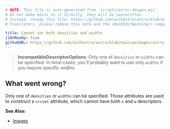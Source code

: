 ```yaml
---
# NOTE: This file is auto-generated from 'scripts/error-docgen.mjs'
# Do not make edits to it directly, they will be overwritten.
# Instead, change this file: https://github.com/withastro/astro/blob/main/packages/astro/src/core/errors/errors-data.ts
# Translators, please remove this note and the <DontEditWarning/> component.

title: Cannot set both densities and widths
i18nReady: true
githubURL: https://github.com/withastro/astro/blob/main/packages/astro/src/core/errors/errors-data.ts
---
```


<DontEditWarning />


> **IncompatibleDescriptorOptions**: Only one of `densities` or `widths` can be specified. In most cases, you'll probably want to use only `widths` if you require specific widths.

## What went wrong?
Only one of `densities` or `widths` can be specified. Those attributes are used to construct a `srcset` attribute, which cannot have both `x` and `w` descriptors.

**See Also:**
-  [Images](/en/guides/images/)


